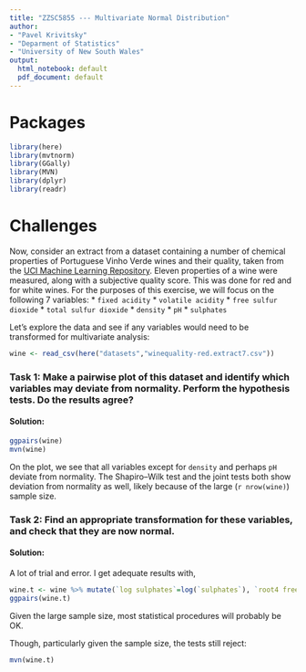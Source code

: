 ```yaml
---
title: "ZZSC5855 --- Multivariate Normal Distribution"
author:
- "Pavel Krivitsky"
- "Deparment of Statistics"
- "University of New South Wales"
output:
  html_notebook: default
  pdf_document: default
---
```



# Packages

```r
library(here)
library(mvtnorm)
library(GGally)
library(MVN)
library(dplyr)
library(readr)
```



# Challenges

Now, consider an extract from a dataset containing a number of chemical properties of Portuguese Vinho Verde wines and their quality, taken from the [UCI Machine Learning Repository](https://archive.ics.uci.edu/ml/datasets/Wine+Quality). Eleven properties of a wine were measured, along with a subjective quality score. This was done for red and for white wines. For the purposes of this exercise, we will focus on the following 7 variables:
* `fixed acidity`
* `volatile acidity`
* `free sulfur dioxide`
* `total sulfur dioxide`
* `density`
* `pH`
* `sulphates`

Let's explore the data and see if any variables would need to be transformed for multivariate analysis:
```r
wine <- read_csv(here("datasets","winequality-red.extract7.csv"))
```

### Task 1: Make a pairwise plot of this dataset and identify which variables may deviate from normality. Perform the hypothesis tests. Do the results agree?

#### Solution:
```r
ggpairs(wine)
mvn(wine)
```

On the plot, we see that all variables except for `density` and perhaps `pH` deviate from normality. The Shapiro--Wilk test and the joint tests both show deviation from normality as well, likely because of the large (`r nrow(wine)`) sample size.

### Task 2: Find an appropriate transformation for these variables, and check that they are now normal.

#### Solution:
A lot of trial and error. I get adequate results with,
```r
wine.t <- wine %>% mutate(`log sulphates`=log(`sulphates`), `root4 free sulfur dioxide` = (`free sulfur dioxide`)^(1/4), `root4 total sulfur dioxide` = (`total sulfur dioxide`)^(1/4), `log fixed acidity`=log(`fixed acidity`), `log volatile acidity`=log(`volatile acidity`), .keep="unused")
ggpairs(wine.t)
```

Given the large sample size, most statistical procedures will probably be OK.

Though, particularly given the sample size, the tests still reject:
```r
mvn(wine.t)
```

